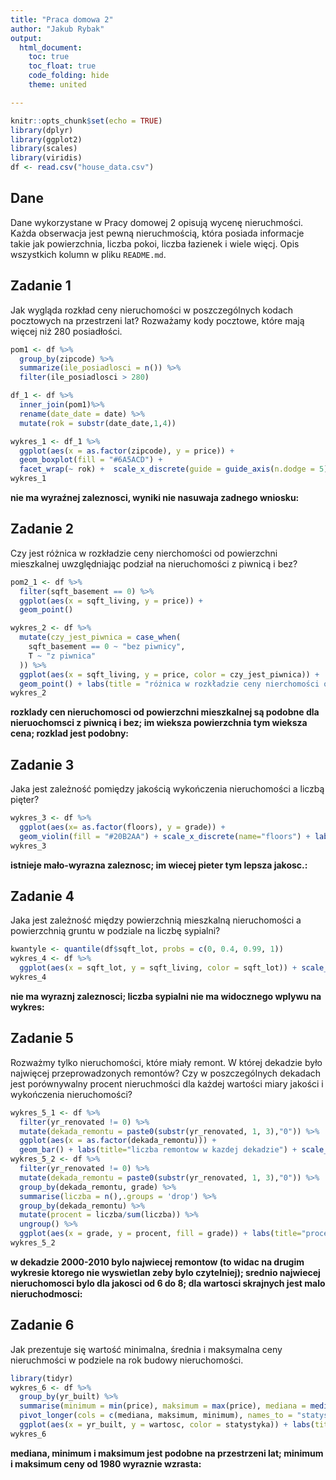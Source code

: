 ---
title: "Praca domowa 2"
author: "Jakub Rybak"
output: 
  html_document:
    toc: true
    toc_float: true
    code_folding: hide
    theme: united

---

```{r setup, include=FALSE}
knitr::opts_chunk$set(echo = TRUE)
library(dplyr)
library(ggplot2)
library(scales)
library(viridis)
df <- read.csv("house_data.csv")
```

## Dane 
Dane wykorzystane w Pracy domowej 2 opisują wycenę nieruchmości. Każda obserwacja jest pewną nieruchmością, która posiada informacje takie jak powierzchnia, liczba pokoi, liczba łazienek i wiele więcj. Opis wszystkich kolumn w pliku `README.md`.


## Zadanie 1

Jak wygląda rozkład ceny nieruchomości w poszczególnych kodach pocztowych na przestrzeni lat? Rozważamy kody pocztowe, które mają więcej niż 280 posiadłości.

```{r zadanie 1, message=FALSE}

pom1 <- df %>% 
  group_by(zipcode) %>% 
  summarize(ile_posiadlosci = n()) %>% 
  filter(ile_posiadlosci > 280) 

df_1 <- df %>% 
  inner_join(pom1)%>% 
  rename(date_date = date) %>% 
  mutate(rok = substr(date_date,1,4))

wykres_1 <- df_1 %>% 
  ggplot(aes(x = as.factor(zipcode), y = price)) + 
  geom_boxplot(fill = "#6A5ACD") + 
  facet_wrap(~ rok) +  scale_x_discrete(guide = guide_axis(n.dodge = 5), name = "zipcode") + scale_y_log10()+ labs(title = "Rozkład ceny nieruchomości w poszczególnych kodach pocztowych na przestrzeni lat")
wykres_1

```

**nie ma wyraźnej zaleznosci, wyniki nie nasuwaja zadnego wniosku:**

## Zadanie 2

Czy jest różnica w rozkładzie ceny nierchomości od powierzchni mieszkalnej uwzględniając podział na nieruchomości z piwnicą i bez?

```{r zadanie 2, message=FALSE}

pom2_1 <- df %>% 
  filter(sqft_basement == 0) %>% 
  ggplot(aes(x = sqft_living, y = price)) +
  geom_point()

wykres_2 <- df %>% 
  mutate(czy_jest_piwnica = case_when(
    sqft_basement == 0 ~ "bez piwnicy",
    T ~ "z piwnica"
  )) %>% 
  ggplot(aes(x = sqft_living, y = price, color = czy_jest_piwnica)) +
  geom_point() + labs(title = "różnica w rozkładzie ceny nierchomości od powierzchni mieszkalnej uwzględniając podział na nieruchomości z piwnicą i bez")
wykres_2 

```

**rozklady cen nieruchomosci od powierzchni mieszkalnej są podobne dla nieruochomsci z piwnicą i bez; im wieksza powierzchnia tym wieksza cena; rozklad jest podobny:**

## Zadanie 3

Jaka jest zależność pomiędzy jakością wykończenia nieruchomości a liczbą pięter? 

```{r zadanie 3, message=FALSE}

wykres_3 <- df %>% 
  ggplot(aes(x= as.factor(floors), y = grade)) + 
  geom_violin(fill = "#20B2AA") + scale_x_discrete(name="floors") + labs(title = "Zależność pomiędzy jakością wykończenia nieruchomości a liczbą pięter")
wykres_3

```

**istnieje mało-wyrazna zaleznosc; im wiecej pieter tym lepsza jakosc.:**

## Zadanie 4
Jaka jest zależność między powierzchnią mieszkalną nieruchomości a powierzchnią gruntu w podziale na liczbę sypialni?

```{r zadanie 4, message=FALSE}

kwantyle <- quantile(df$sqft_lot, probs = c(0, 0.4, 0.99, 1))
wykres_4 <- df %>% 
  ggplot(aes(x = sqft_lot, y = sqft_living, color = sqft_lot)) + scale_color_gradientn(colors = viridis(100), values = rescale(kwantyle)) + scale_x_log10(guide = guide_axis(n.dodge = 2)) + facet_wrap(~bedrooms) + scale_y_log10() + geom_point() + labs(title="Zależność między powierzchnią mieszkalną nieruchomości a powierzchnią gruntu w podziale na liczbę sypialni") 
wykres_4

```

**nie ma wyraznj zaleznosci; liczba sypialni nie ma widocznego wplywu na wykres:**

## Zadanie 5
Rozważmy tylko nieruchomości, które miały remont. W której dekadzie było najwięcej przeprowadzonych remontów? Czy w poszczególnych dekadach jest porównywalny procent nieruchmości dla każdej wartości miary jakości i wykończenia nieruchomości?

```{r zadanie 5, message=FALSE}

wykres_5_1 <- df %>% 
  filter(yr_renovated != 0) %>% 
  mutate(dekada_remontu = paste0(substr(yr_renovated, 1, 3),"0")) %>% 
  ggplot(aes(x = as.factor(dekada_remontu))) +
  geom_bar() + labs(title="liczba remontow w kazdej dekadzie") + scale_x_discrete(name="dekada")
wykres_5_2 <- df %>% 
  filter(yr_renovated != 0) %>% 
  mutate(dekada_remontu = paste0(substr(yr_renovated, 1, 3),"0")) %>% 
  group_by(dekada_remontu, grade) %>% 
  summarise(liczba = n(),.groups = 'drop') %>% 
  group_by(dekada_remontu) %>% 
  mutate(procent = liczba/sum(liczba)) %>% 
  ungroup() %>% 
  ggplot(aes(x = grade, y = procent, fill = grade)) + labs(title="procent nieruchmości dla każdej wartości miary jakości i wykończenia nieruchomości w poszczegolnych dekadach") + geom_bar(stat = "identity", position = "dodge") + facet_wrap(~ dekada_remontu)
wykres_5_2

```

**w dekadzie 2000-2010 bylo najwiecej remontow (to widac na drugim wykresie ktorego nie wyswietlan zeby bylo czytelniej); srednio najwiecej nieruchomosci bylo dla jakosci od 6 do 8; dla wartosci skrajnych jest malo nieruchodmosci:**

## Zadanie 6

Jak prezentuje się wartość minimalna, średnia i maksymalna ceny nieruchmości w podziele na rok budowy nieruchomości.

```{r zadanie 6, message=FALSE}

library(tidyr)
wykres_6 <- df %>% 
  group_by(yr_built) %>% 
  summarise(minimum = min(price), maksimum = max(price), mediana = median(price)) %>% 
  pivot_longer(cols = c(mediana, maksimum, minimum), names_to = "statystyka", values_to = "wartosc") %>% 
  ggplot(aes(x = yr_built, y = wartosc, color = statystyka)) + labs(title="Minimalna, średnia i maksymalna ceny nieruchmości w podziele na rok budowy nieruchomości") + geom_point() + scale_y_log10()
wykres_6

```

**mediana, minimum i maksimum jest podobne na przestrzeni lat; minimum i maksimum ceny od 1980 wyraznie wzrasta:**